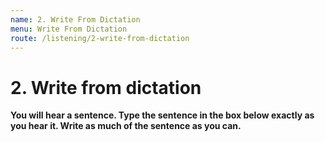 ```yaml
---
name: 2. Write From Dictation
menu: Write From Dictation
route: /listening/2-write-from-dictation
---
```



# 2. Write from dictation

**You will hear a sentence. Type the sentence in the box below exactly as you hear it. Write as much of the sentence as you can.**

<WriteFromDictationList
  start={51}
  total={50}
  data={WriteFromDictationDataFrom0To100}
/>
